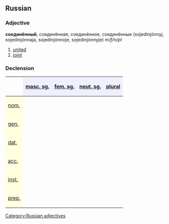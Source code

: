 ==Russian==
[[Category:Russian adjectives]]
===Adjective===
'''соединённый''', соединённая, соединённое, соединённые (sojedinjónnyj, sojedinjónnaja, sojedinjónnoje, sojedinjónnyje) ''m/f/n/pl''

#[[united]]
#[[joint]]

===Declension===
{| border="1" cellpadding="4" cellspacing="0"
!
! style="background-color: #EFEFFF" align="center"|[[masculine|masc. sg.]]
! style="background-color: #EFEFFF" align="center"|[[feminine|fem. sg.]]
! style="background-color: #EFEFFF" align="center"|[[neuter|neut. sg.]]
! style="background-color: #EFEFFF" align="center"|[[plural]]
|-
! style="background-color: #FFFFE0" align="left"|[[nominative case|nom.]]
| align="center"|{{RUchar|соединённый}}
| align="center"|{{RUchar|соединённая}}
| align="center"|{{RUchar|соединённое}}
| align="center"|{{RUchar|соединённые}}
|-
! style="background-color: #FFFFE0" align="left"|[[genitive case|gen.]]
| align="center"|{{RUchar|соединённого}}
| align="center"|{{RUchar|соединённой}}
| align="center"|{{RUchar|соединённого}}
| align="center"|{{RUchar|соединённых}}
|-
! style="background-color: #FFFFE0" align="left"|[[dative case|dat.]]
| align="center"|{{RUchar|соединённому}}
| align="center"|{{RUchar|соединённой}}
| align="center"|{{RUchar|соединённому}}
| align="center"|{{RUchar|соединённым}}
|-
! style="background-color: #FFFFE0" align="left"|[[accusative case|acc.]]
| align="center"|{{RUchar|соединённый,</br>соединённого}}
| align="center"|{{RUchar|соединённую}}
| align="center"|{{RUchar|соединённое}}
| align="center"|{{RUchar|соединённые,</br>соединённых}}
|-
! style="background-color: #FFFFE0" align="left"|[[instrumental case|inst.]]
| align="center"|{{RUchar|соединённым}}
| align="center"|{{RUchar|соединённой,</br>соединённою}}
| align="center"|{{RUchar|соединённым}}
| align="center"|{{RUchar|соединёнными}}
|-
! style="background-color: #FFFFE0" align="left"|[[prepositional case|prep.]]
| align="center"|{{RUchar|о соединённом}}
| align="center"|{{RUchar|о соединённой}}
| align="center"|{{RUchar|о соединённом}}
| align="center"|{{RUchar|о соединённых}}
|}